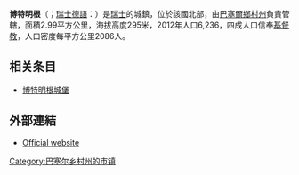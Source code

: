 {{Infobox settlement
| name = {{PAGENAME}}
| native_name = {{lang|de|Bottmingen}}
| official_name = {{lang|de|Gemeinde von Bottmingen}}
| other_name = {{lang|gsw|Bottmige}}
| image_skyline = File:Picswiss BL-45-09.jpg
| imagesize = 250px
| image_shield = File:Coat of arms of Bottmingen.svg
| pushpin_map = Switzerland
| pushpin_label_position = left
| pushpin_map_caption = {{pagename}}在[[瑞士|瑞士]]的位置
| motto =
| nickname = 
| image_map = Karte Gemeinde Bottmingen 2007.png
| map_caption = {{pagename}}在[[巴塞爾鄉村州|巴塞爾鄉村州]]的位置
| settlement_type = [[市鎮_(瑞士)|市鎮]]
| subdivision_type = 國家
| subdivision_name = {{CHE}}
| subdivision_type1 = [[瑞士行政區劃|州]]
| subdivision_name1 = [[巴塞爾鄉村州|巴塞爾鄉村州]]
| elevation_m = 293
| area_total_km2 = 2.99
| population_as_of = 2016年12月31日
| population_total = 6528
| population_density_km2 = auto
| timezone =[[歐洲中部時間|CET]]
| utc_offset = +1
| timezone_DST = [[歐洲中部夏令時間|CEST]]
| utc_offset_DST = +2
| coordinates = {{coord|47|31|N|7|34|E|region:CH|display=inline,title}}
| postal_code_type = 郵政號碼
| postal_code = 4103
| blank_name = [[瑞士市鎮官方編號|市鎮編號]]
| blank_info = 2767
| website = {{url|www.bottmingen.ch}} }}
'''博特明根'''（{{lang-de|'''Bottmingen'''}}；[[瑞士德語|瑞士德語]]：{{lang|gsw|Bottmige}}）是[[瑞士|瑞士]]的城鎮，位於該國北部，由[[巴塞爾鄉村州|巴塞爾鄉村州]]負責管轄，面積2.99平方公里，海拔高度295米，2012年人口6,236，四成人口信奉[[基督教|基督教]]，人口密度每平方公里2086人。

==相关条目==
*[[博特明根城堡|博特明根城堡]]

==外部連結==
* [http://www.bottmingen.ch Official website] {{Wayback|url=http://www.bottmingen.ch/ |date=20220404020726 }} {{de icon}}

{{Switzerland-geo-stub}}
[[Category:巴塞尔乡村州的市镇|Category:巴塞尔乡村州的市镇]]